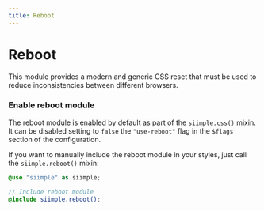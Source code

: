 ```yaml
---
title: Reboot
---
```


# Reboot

This module provides a modern and generic CSS reset that must be used to reduce inconsistencies between different browsers.

### Enable reboot module

The reboot module is enabled by default as part of the `siimple.css()` mixin. It can be disabled setting to `false` the `"use-reboot"` flag in the `$flags` section of the configuration.

If you want to manually include the reboot module in your styles, just call the `siimple.reboot()` mixin:

```scss
@use "siimple" as siimple;

// Include reboot module
@include siimple.reboot();
```

